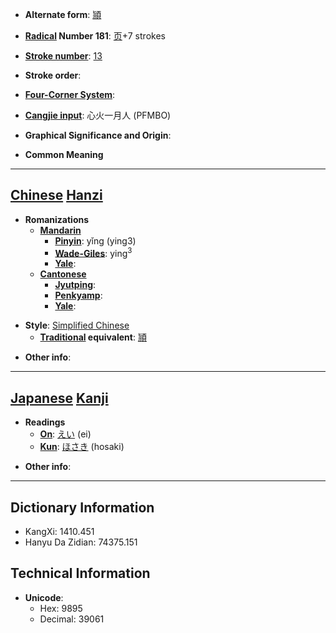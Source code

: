 * '''Alternate form''': [[頴]]

* '''[[Wiktionary:Chinese radical index| Radical]] Number 181''': [[Wiktionary:Chinese radical index 页|页]]+7 strokes

* '''[[Wiktionary:Chinese total strokes index|Stroke number]]''': [[Wiktionary:Chinese total strokes index 13|13]]

* '''Stroke order''': 

* '''[[Wiktionary:Chinese four corner index|Four-Corner System]]''': 

* '''[[Wiktionary:Chinese Cangjie index|Cangjie input]]''': 心火一月人 (PFMBO)

* '''Graphical Significance and Origin''': 

* '''Common Meaning'''

----

== [[Chinese]] [[Hanzi]] ==

* '''Romanizations'''
** '''[[Mandarin]]'''
*** '''[[Pinyin]]''': yǐng (ying3)
*** '''[[Wade-Giles]]''': ying<sup>3</sup>
*** '''[[Yale]]''': 
** '''[[Cantonese]]'''
*** '''[[Jyutping]]''':
*** '''[[Penkyamp]]''': 
*** '''[[Yale]]''': 

* '''Style''': [[Simplified Chinese]] 
** '''[[Traditional Chinese|Traditional]] equivalent''': [[頴]]

* '''Other info''': 

----

== [[Japanese]] [[Kanji]] ==

* '''Readings'''
** '''[[On]]''': [[えい]] (ei)
** '''[[Kun]]''': [[ほさき]] (hosaki)

* '''Other info''':  

----

== Dictionary Information ==

* KangXi: 1410.451
* Hanyu Da Zidian: 74375.151

== Technical Information ==

* '''Unicode''':
** Hex: 9895
** Decimal: 39061
